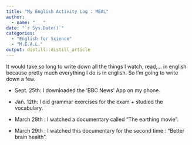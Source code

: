 ```yaml
---
title: "My English Activity Log : MEAL"
author:
  - name: "___" 
date: "`r Sys.Date()`"
categories:
  - "English for Science"
  - "M.E.A.L."
output: distill::distill_article
---
```



It would take so long to write down all the things I watch, read,... in english because pretty much everything I do is in english. So I'm going to write down a few.

- Sept. 25th: I downloaded the 'BBC News' App on my phone.

- Jan. 12th: I did grammar exercises for the exam + studied the vocabulary.

- March 28th : I watched a documentary called "The earthing movie".

- March 29th  : I watched this documentary for the second time : "Better brain health".




